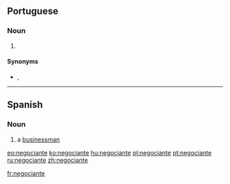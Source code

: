 ==Portuguese==

===Noun===
{{pt-noun|mf}}

# {{l|en|businessman}} {{gloss|someone who works at a commercial institution}}

====Synonyms====
* {{l|pt|empresário}}, {{l|pt|homem de negócios}}

----

==Spanish==

===Noun===
{{es-noun|mf|negociantes}}

# a [[businessman]]

[[eo:negociante]]
[[ko:negociante]]
[[hu:negociante]]
[[pl:negociante]]
[[pt:negociante]]
[[ru:negociante]]
[[zh:negociante]]

[[fr:negociante]]